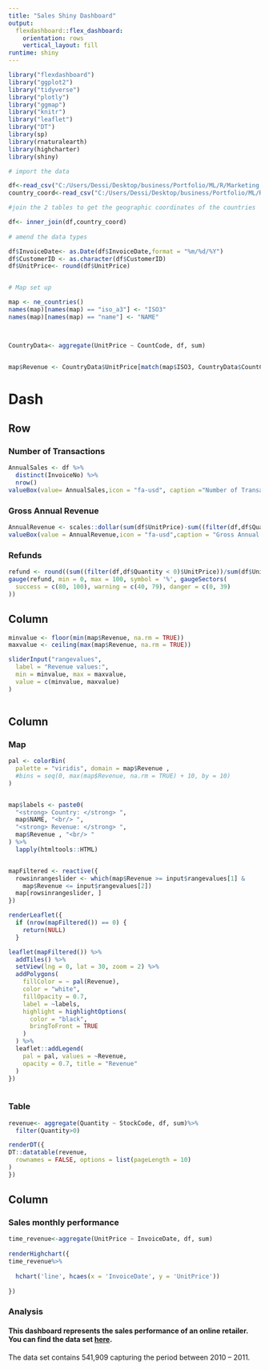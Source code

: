```yaml
---
title: "Sales Shiny Dashboard"
output: 
  flexdashboard::flex_dashboard:
    orientation: rows
    vertical_layout: fill
runtime: shiny
---
```


```r
library("flexdashboard")
library("ggplot2")
library("tidyverse")
library("plotly")
library("ggmap")
library("knitr")
library("leaflet")
library("DT")
library(sp)
library(rnaturalearth)
library(highcharter)
library(shiny)

# import the data

df<-read_csv("C:/Users/Dessi/Desktop/business/Portfolio/ML/R/Marketing data science/shiny app/Git_Sales_Dashboard/Data/countries_geographic_coordinatesISO.csv")
country_coord<-read_csv("C:/Users/Dessi/Desktop/business/Portfolio/ML/R/Marketing data science/shiny app/Git_Sales_Dashboard/Data/data.csv")

#join the 2 tables to get the geographic coordinates of the countries

df<- inner_join(df,country_coord)
                
# amend the data types

df$InvoiceDate<- as.Date(df$InvoiceDate,format = "%m/%d/%Y")
df$CustomerID <- as.character(df$CustomerID)
df$UnitPrice<- round(df$UnitPrice)


# Map set up

map <- ne_countries()
names(map)[names(map) == "iso_a3"] <- "ISO3"
names(map)[names(map) == "name"] <- "NAME"



CountryData<- aggregate(UnitPrice ~ CountCode, df, sum)


map$Revenue <- CountryData$UnitPrice[match(map$ISO3, CountryData$CountCode)]

```


Dash {data-icon="fa-globe"} 
==========================================================

Row 
--------------------------------------

### Number of Transactions

```r

AnnualSales <- df %>% 
  distinct(InvoiceNo) %>% 
  nrow()
valueBox(value= AnnualSales,icon = "fa-usd", caption ="Number of Transactions",color = "Coral")

```

### Gross Annual Revenue

```r

AnnualRevenue <- scales::dollar(sum(df$UnitPrice)-sum((filter(df,df$Quantity < 0)$UnitPrice)))
valueBox(value = AnnualRevenue,icon = "fa-usd",caption = "Gross Annual Revenue", color = 'CornflowerBlue')
```

### Refunds

```r

refund <- round((sum((filter(df,df$Quantity < 0)$UnitPrice))/sum(df$UnitPrice))*100,1)
gauge(refund, min = 0, max = 100, symbol = '%', gaugeSectors(
  success = c(80, 100), warning = c(40, 79), danger = c(0, 39)
))

```

Column {.sidebar data-width=200}
-------------------------------------

```r
minvalue <- floor(min(map$Revenue, na.rm = TRUE))
maxvalue <- ceiling(max(map$Revenue, na.rm = TRUE))

sliderInput("rangevalues",
  label = "Revenue values:",
  min = minvalue, max = maxvalue,
  value = c(minvalue, maxvalue)
)
           
```


Column {data-width=500}
-------------------------------------
    
### Map
    
```r



pal <- colorBin(
  palette = "viridis", domain = map$Revenue ,
  #bins = seq(0, max(map$Revenue, na.rm = TRUE) + 10, by = 10)
)


map$labels <- paste0(
  "<strong> Country: </strong> ",
  map$NAME, "<br/> ",
  "<strong> Revenue: </strong> ",
  map$Revenue , "<br/> "
) %>%
  lapply(htmltools::HTML)


mapFiltered <- reactive({
  rowsinrangeslider <- which(map$Revenue >= input$rangevalues[1] &
    map$Revenue <= input$rangevalues[2])
  map[rowsinrangeslider, ]
})

renderLeaflet({
  if (nrow(mapFiltered()) == 0) {
    return(NULL)
  }

leaflet(mapFiltered()) %>%
  addTiles() %>%
  setView(lng = 0, lat = 30, zoom = 2) %>%
  addPolygons(
    fillColor = ~ pal(Revenue),
    color = "white",
    fillOpacity = 0.7,
    label = ~labels,
    highlight = highlightOptions(
      color = "black",
      bringToFront = TRUE
    )
  ) %>%
  leaflet::addLegend(
    pal = pal, values = ~Revenue,
    opacity = 0.7, title = "Revenue"
  )
})
  
```   
 
### Table
    
```r

revenue<- aggregate(Quantity ~ StockCode, df, sum)%>%
  filter(Quantity>0)

renderDT({
DT::datatable(revenue,
  rownames = FALSE, options = list(pageLength = 10)
)
})
```

Column {data-width=600}
-------------------------------------

### Sales monthly performance

```r

time_revenue<-aggregate(UnitPrice ~ InvoiceDate, df, sum)
  
renderHighchart({
time_revenue%>% 
 
  hchart('line', hcaes(x = 'InvoiceDate', y = 'UnitPrice'))
  
})
```


### Analysis

#### This dashboard represents the sales performance of an online retailer. You can find the data set [here](https://www.kaggle.com/carrie1/ecommerce-data).
The data set contains 541,909 capturing the period between 2010 – 2011.

